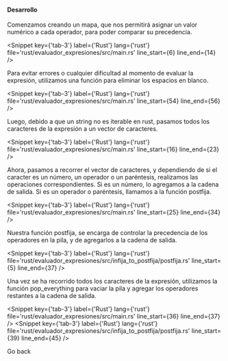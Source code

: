 
<WeekLayout h1_title='Estudio de Caso: Evaluador de Expresiones' main_id='#logic-parser'>
  <Dialog title='Problema Propuesto'>
    Modifique el programa del estudio de caso discutido para crear un nuevo programa que acepte como entrada una expresión infija con paréntesis y devuelva una cadena que represente una expresión postfija equivalente. Las expresiones Posfija son aquellas en las que cada operador sigue sus dos operandos, como 1 2 + en lugar de 1 + 2. Las expresiones Postfija son elegantes porque no necesitan paréntesis. Por ejemplo, la expresión infija dada:

    `(9 + (8 * 7 - (6/5 ^ 4) * 3) * 2)`

es equivalente a la siguiente expresión postfija:

    `9 8 7 * 6 5 4 ^ / 3 * - 2 * + `

Su algoritmo debe leer la expresión token por token, utilizando una pila para almacenar operadores. (Ya no necesita la pila de valores del estudio de caso original). En su lugar, cada vez que encuentre un número, agréguelo a una cadena que esté creando. Cada vez que encuentre un paréntesis derecho, abra la pila para obtener un operador y agréguelo a la cadena que está creando. Deje el resto del código en su lugar para preservar la verificación de errores. Devuelva la cadena "expresión ilegal" si se encuentra un error.
  </Dialog>

  #### Desarrollo

  Comenzamos creando un mapa, que nos permitirá asignar un valor numérico a cada operador, para poder comparar su precedencia.

  <Snippet key={'tab-3'} label={'Rust'} lang={'rust'} file='rust/evaluador_expresiones/src/main.rs' line_start={6} line_end={14} />

  Para evitar errores o cualquier dificultad al momento de evaluar la expresión, utilizamos una función para eliminar los espacios en blanco.

  <Snippet key={'tab-3'} label={'Rust'} lang={'rust'} file='rust/evaluador_expresiones/src/main.rs' line_start={54} line_end={56} />

  Luego, debido a que un string no es iterable en rust, pasamos todos los caracteres de la expresión a un vector de caracteres.

  <Snippet key={'tab-3'} label={'Rust'} lang={'rust'} file='rust/evaluador_expresiones/src/main.rs' line_start={16} line_end={23} />

  Ahora, pasamos a recorrer el vector de caracteres, y dependiendo de si el caracter es un número, un operador o un paréntesis, realizamos las operaciones correspondientes.
  Si es un número, lo agregamos a la cadena de salida. Si es un operador o paréntesis, llamamos a la función postfija.

  <Snippet key={'tab-3'} label={'Rust'} lang={'rust'} file='rust/evaluador_expresiones/src/main.rs' line_start={25} line_end={34} />

  Nuestra función postfija, se encarga de controlar la precedencia de los operadores en la pila, y de agregarlos a la cadena de salida.

  <Snippet key={'tab-3'} label={'Rust'} lang={'rust'} file='rust/evaluador_expresiones/src/infija_to_postfija/postfija.rs' line_start={5} line_end={37} />

  Una vez se ha recorrido todos los caracteres de la expresión, utilizamos la función pop_everything para vaciar la pila y agregar los operadores restantes a la cadena de salida.

  <Snippet key={'tab-3'} label={'Rust'} lang={'rust'} file='rust/evaluador_expresiones/src/main.rs' line_start={36} line_end={37} />
  <Snippet key={'tab-3'} label={'Rust'} lang={'rust'} file='rust/evaluador_expresiones/src/infija_to_postfija/postfija.rs' line_start={39} line_end={45} />
  <Link back>Go back</Link>

</WeekLayout>

